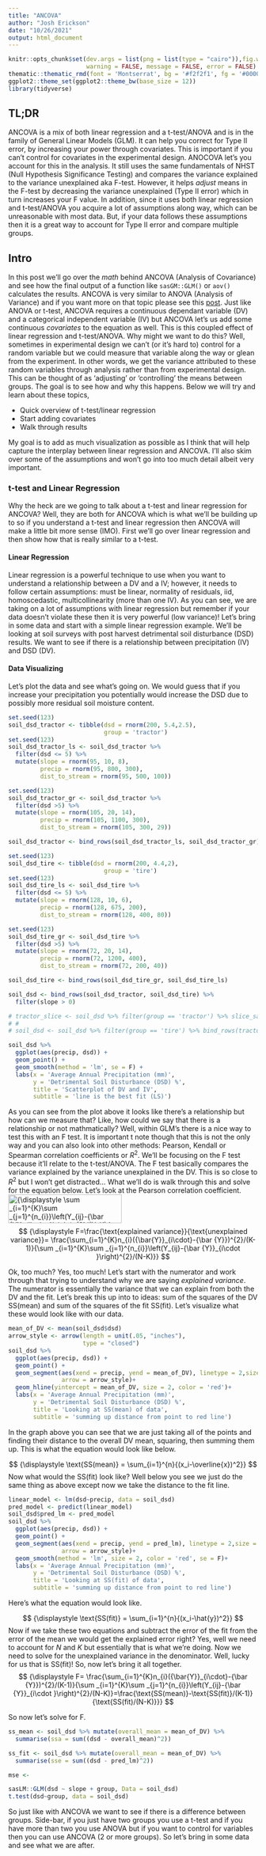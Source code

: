 ```yaml
---
title: "ANCOVA"
author: "Josh Erickson"
date: "10/26/2021"
output: html_document
---
```


```r
knitr::opts_chunk$set(dev.args = list(png = list(type = "cairo")),fig.width = 10, fig.height = 5,
                      warning = FALSE, message = FALSE, error = FALSE)
thematic::thematic_rmd(font = 'Montserrat', bg = '#f2f2f1', fg = '#000000')
ggplot2::theme_set(ggplot2::theme_bw(base_size = 12))
library(tidyverse)
```

## TL;DR  

ANCOVA is a mix of both linear regression and a t-test/ANOVA and is in the family of General Linear Models (GLM). It can help you correct for Type II error, by increasing your power through covariates. This is important if you can't control for covariates in the experimental design. ANOCOVA let's you account for this in the analysis. It still uses the same fundamentals of NHST (Null Hypothesis Significance Testing) and compares the variance explained to the variance unexplained aka F-test. However, it helps *adjust* means in the F-test by decreasing the variance unexplained (Type II error) which in turn increases your F value. In addition, since it uses both linear regression and t-test/ANOVA you acquire a lot of assumptions along way, which can be unreasonable with most data. But, if your data follows these assumptions then it is a great way to account for Type II error and compare multiple groups.    

## Intro  

In this post we'll go over the *math* behind ANCOVA (Analysis of Covariance) and see how the final output of a function like `sasGM::GLM()` or `aov()` calculates the results. ANCOVA is very similar to ANOVA (Analysis of Variance) and if you want more on that topic please see this [post](https://www.hydroblog.org/blog/anova/anova/2021-08-17/). Just like ANOVA or t-test, ANCOVA requires a continuous dependant variable (DV) and a categorical independent variable (IV) but ANCOVA let's us add some continuous *covariates* to the equation as well. This is this coupled effect of linear regression and t-test/ANOVA. Why might we want to do this? Well, sometimes in experimental design we can't (or it's hard to) control for a random variable but we could measure that variable along the way or glean from the experiment. In other words, we get the variance attributed to these random variables through analysis rather than from experimental design. This can be thought of as 'adjusting' or 'controlling' the means between groups. The goal is to see how and why this happens. Below we will try and learn about these topics,  

* Quick overview of t-test/linear regression  
* Start adding covariates
* Walk through results

My goal is to add as much visualization as possible as I think that will help capture the interplay between linear regression and ANCOVA. I'll also skim over some of the assumptions and won't go into too much detail albeit very important.  

### t-test and Linear Regression

Why the heck are we going to talk about a t-test and linear regression for ANCOVA? Well, they are both for ANCOVA which is what we'll be building up to so if you understand a t-test and linear regression then ANCOVA will make a little bit more sense (IMO). First we'll go over linear regression and then show how that is really similar to a t-test.  

#### Linear Regression  

Linear regression is a powerful technique to use when you want to understand a relationship between a DV and a IV; however, it needs to follow certain assumptions: must be linear, normality of residuals, iid, homoscedastic, multicollinearity (more than one IV). As you can see, we are taking on a lot of assumptions with linear regression but remember if your data doesn't violate these then it is very powerful (low variance)! Let's bring in some data and start with a simple linear regression example. We'll be looking at soil surveys with post harvest detrimental soil disturbance (DSD) results. We want to see if there is a relationship between precipitation (IV) and DSD (DV).  

#### Data  Visualizing  

Let's plot the data and see what's going on. We would guess that if you increase your precipitation you potentially would increase the DSD due to possibly more residual soil moisture content.


```r

set.seed(123)
soil_dsd_tractor <- tibble(dsd = rnorm(200, 5.4,2.5), 
                           group = 'tractor') 
set.seed(123)
soil_dsd_tractor_ls <- soil_dsd_tractor %>% 
  filter(dsd <= 5) %>% 
  mutate(slope = rnorm(95, 10, 8),
         precip = rnorm(95, 800, 300),
         dist_to_stream = rnorm(95, 500, 100)) 

set.seed(123)
soil_dsd_tractor_gr <- soil_dsd_tractor %>% 
  filter(dsd >5) %>% 
  mutate(slope = rnorm(105, 20, 14),
         precip = rnorm(105, 1100, 300),
         dist_to_stream = rnorm(105, 300, 29))

soil_dsd_tractor <- bind_rows(soil_dsd_tractor_ls, soil_dsd_tractor_gr)

set.seed(123)
soil_dsd_tire <- tibble(dsd = rnorm(200, 4.4,2), 
                           group = 'tire') 
set.seed(123)
soil_dsd_tire_ls <- soil_dsd_tire %>% 
  filter(dsd <= 5) %>% 
  mutate(slope = rnorm(128, 10, 6),
         precip = rnorm(128, 675, 200),
         dist_to_stream = rnorm(128, 400, 80)) 

set.seed(123)
soil_dsd_tire_gr <- soil_dsd_tire %>% 
  filter(dsd >5) %>% 
  mutate(slope = rnorm(72, 20, 14),
         precip = rnorm(72, 1200, 400),
         dist_to_stream = rnorm(72, 200, 40))

soil_dsd_tire <- bind_rows(soil_dsd_tire_gr, soil_dsd_tire_ls)

soil_dsd <- bind_rows(soil_dsd_tractor, soil_dsd_tire) %>% 
  filter(slope > 0)

# tractor_slice <- soil_dsd %>% filter(group == 'tractor') %>% slice_sample(n = 161)
# # 
# soil_dsd <- soil_dsd %>% filter(group == 'tire') %>% bind_rows(tractor_slice)

```


```r
soil_dsd %>% 
  ggplot(aes(precip, dsd)) +
  geom_point() +
  geom_smooth(method = 'lm', se = F) +
  labs(x = 'Average Annual Precipitation (mm)',
       y = 'Detrimental Soil Disturbance (DSD) %',
       title = 'Scatterplot of DV and IV',
       subtitle = 'line is the best fit (LS)')
```


As you can see from the plot above it looks like there's a relationship but how can we measure that? Like, how could we say that there is a relationship or not mathmatically? Well, within GLM's there is a nice way to test this with an F test. It is important t note though that this is not the only way and you can also look into other methods: Pearson, Kendall or Spearman correlation coefficients or $R^2$. We'll be focusing on the F test because it'll relate to the t-test/ANOVA. The F test basically compares the variance explained by the variance unexplained in the DV. This is so close to $R^2$ but I won't get distracted... What we'll do is walk through this and solve for the equation below. Let's look at the Pearson correlation coefficient.  
<img src="https://wikimedia.org/api/rest_v1/media/math/render/svg/a4cc9fe9045094c94ef2804c44d8ea098af8173f" class="mwe-math-fallback-image-inline" aria-hidden="true" style="vertical-align: -3.338ex; width:29.955ex; height:7.676ex;" alt="{\displaystyle \sum _{i=1}^{K}\sum _{j=1}^{n_{i}}\left(Y_{ij}-{\bar {Y}}_{i\cdot }\right)^{2}/(N-K),}">
$$
{\displaystyle F=\frac{\text{explained variance}}{\text{unexplained variance}}= \frac{\sum_{i=1}^{K}n_{i}({\bar{Y}}_{i\cdot}-{\bar {Y}})^{2}/(K-1)}{\sum _{i=1}^{K}\sum _{j=1}^{n_{i}}\left(Y_{ij}-{\bar {Y}}_{i\cdot }\right)^{2}/(N-K)}}
$$

Ok, too much? Yes, too much! Let's start with the numerator and work through that trying to understand why we are saying *explained variance*. The numerator is essentially the variance that we can explain from both the DV and the fit. Let's break this up into to ideas: sum of the squares of the DV SS(mean) and sum of the squares of the fit SS(fit). Let's visualize what these would look like with our data.  

```r
mean_of_DV <- mean(soil_dsd$dsd)
arrow_style <- arrow(length = unit(.05, "inches"),
                     type = "closed")
soil_dsd %>% 
  ggplot(aes(precip, dsd)) + 
  geom_point() +
  geom_segment(aes(xend = precip, yend = mean_of_DV), linetype = 2,size = 0.25,
               arrow = arrow_style)+
  geom_hline(yintercept = mean_of_DV, size = 2, color = 'red')+
  labs(x = 'Average Annual Precipitation (mm)',
       y = 'Detrimental Soil Disturbance (DSD) %',
       title = 'Looking at SS(mean) of data',
       subtitle = 'summing up distance from point to red line')
```

In the graph above you can see that we are just taking all of the points and finding their distance to the overall DV mean, squaring, then summing them up. This is what the equation would look like below.  

$$
{\displaystyle \text{SS(mean)} = \sum_{i=1}^{n}{(x_i-\overline{x})^2}}
$$
Now what would the SS(fit) look like? Well below you see we just do the same thing as above except now we take the distance to the fit line. 


```r
linear_model <- lm(dsd~precip, data = soil_dsd)
pred_model <- predict(linear_model)
soil_dsd$pred_lm <- pred_model
soil_dsd %>% 
  ggplot(aes(precip, dsd)) + 
  geom_point() +
  geom_segment(aes(xend = precip, yend = pred_lm), linetype = 2,size = 0.25,
               arrow = arrow_style)+
  geom_smooth(method = 'lm', size = 2, color = 'red', se = F)+
  labs(x = 'Average Annual Precipitation (mm)',
       y = 'Detrimental Soil Disturbance (DSD) %',
       title = 'Looking at SS(fit) of data',
       subtitle = 'summing up distance from point to red line')
```

Here's what the equation would look like.

$$
{\displaystyle \text{SS(fit)} = \sum_{i=1}^{n}{(x_i-\hat{y})^2}}
$$
Now if we take these two equations and subtract the error of the fit from the error of the mean we would get the explained error right? Yes, well we need to account for $N$ and $K$ but essentially that is what we're doing. Now we need to solve for the unexplained variance in the denominator. Well, lucky for us that is SS(fit)! So, now let's bring it all together.  
$$
{\displaystyle F= \frac{\sum_{i=1}^{K}n_{i}({\bar{Y}}_{i\cdot}-{\bar {Y}})^{2}/(K-1)}{\sum _{i=1}^{K}\sum _{j=1}^{n_{i}}\left(Y_{ij}-{\bar {Y}}_{i\cdot }\right)^{2}/(N-K)}=\frac{\text{SS(mean)}-\text{SS(fit)}/(K-1)}{\text{SS(fit)/(N-K)}}}
$$

So now let's solve for F.  

```r
ss_mean <- soil_dsd %>% mutate(overall_mean = mean_of_DV) %>% 
  summarise(ssa = sum((dsd - overall_mean)^2))

ss_fit <- soil_dsd %>% mutate(overall_mean = mean_of_DV) %>%
  summarise(sse = sum((dsd - pred_lm)^2)) 

mse <- 
```


```r
sasLM::GLM(dsd ~ slope + group, Data = soil_dsd)
t.test(dsd~group, data = soil_dsd)
```



So just like with ANCOVA we want to see if there is a difference between groups. Side-bar, if you just have two groups you use a t-test and if you have more than two you use ANOVA but if you want to control for variables then you can use ANCOVA (2 or more groups). So let's bring in some data and see what we are after.  



